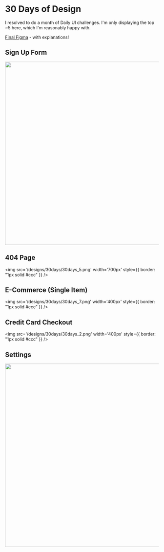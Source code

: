 # 30 Days of Design

I resolved to do a month of Daily UI challenges. I'm only displaying the top ~5 here, which I'm reasonably happy with.

[Final Figma](https://www.figma.com/file/hiMQmDzf8k2iUlCmJRmMNF/Daily-UI-Challenge?type=design&node-id=92%3A59&mode=design&t=gxuDOAPS97nR6AZQ-1) - with explanations!

## Sign Up Form

<img src='/designs/30days/30days_3.png' width='600px' />

## 404 Page

<img
    src='/designs/30days/30days_5.png'
    width='700px'
    style={{ border: "1px solid #ccc" }}
/>

## E-Commerce (Single Item)

<img
    src='/designs/30days/30days_7.png'
    width='400px'
    style={{ border: "1px solid #ccc" }}
/>

## Credit Card Checkout

<img
    src='/designs/30days/30days_2.png'
    width='400px'
    style={{ border: "1px solid #ccc" }}
/>

## Settings

<img src='/designs/30days/30days_6.png' width='600px' />
